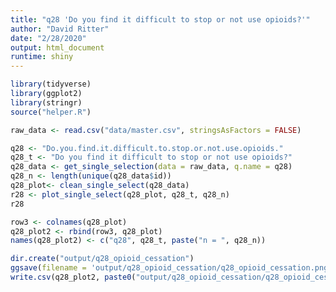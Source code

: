 ```yaml
---
title: "q28 'Do you find it difficult to stop or not use opioids?'"
author: "David Ritter"
date: "2/28/2020"
output: html_document
runtime: shiny
---
```


```r
library(tidyverse)
library(ggplot2)
library(stringr)
source("helper.R")
```

```r
raw_data <- read.csv("data/master.csv", stringsAsFactors = FALSE)
```

```r
q28 <- "Do.you.find.it.difficult.to.stop.or.not.use.opioids."
q28_t <- "Do you find it difficult to stop or not use opioids?"
q28_data <- get_single_selection(data = raw_data, q.name = q28)
q28_n <- length(unique(q28_data$id))
q28_plot<- clean_single_select(q28_data)
r28 <- plot_single_select(q28_plot, q28_t, q28_n)
r28
```

```r
row3 <- colnames(q28_plot)
q28_plot2 <- rbind(row3, q28_plot)
names(q28_plot2) <- c("q28", q28_t, paste("n = ", q28_n))
```

```r
dir.create("output/q28_opioid_cessation")
ggsave(filename = 'output/q28_opioid_cessation/q28_opioid_cessation.png', plot = r28, device = 'png')
write.csv(q28_plot2, paste0("output/q28_opioid_cessation/q28_opioid_cessation_", q28_n,".csv"), row.names=F)
```
